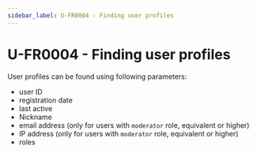 ```yaml
---
sidebar_label: U-FR0004 - Finding user profiles
---
```


# U-FR0004 - Finding user profiles
User profiles can be found using following parameters:
- user ID
- registration date
- last active
- Nickname
- email address (only for users with `moderator` role, equivalent or higher)
- IP address (only for users with `moderator` role, equivalent or higher)
- roles